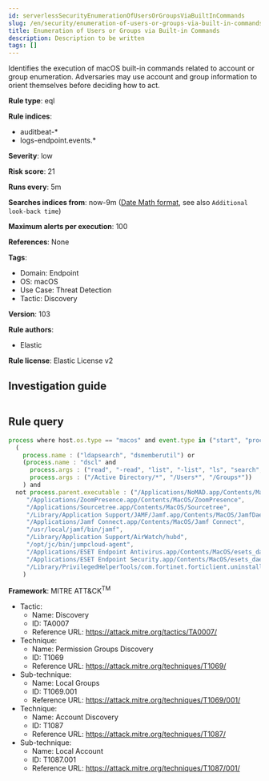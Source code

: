 ```yaml
---
id: serverlessSecurityEnumerationOfUsersOrGroupsViaBuiltInCommands
slug: /en/security/enumeration-of-users-or-groups-via-built-in-commands
title: Enumeration of Users or Groups via Built-in Commands
description: Description to be written
tags: []
---
```


<div id="enumeration-of-users-or-groups-via-built-in-commands"></div>

Identifies the execution of macOS built-in commands related to account or group enumeration. Adversaries may use account and group information to orient themselves before deciding how to act.

**Rule type**: eql

**Rule indices**: 

* auditbeat-*
* logs-endpoint.events.*

**Severity**: low

**Risk score**: 21

**Runs every**: 5m

**Searches indices from**: now-9m ([Date Math format](((ref))/common-options.html#date-math), see also <DocLink id="serverlessSecurityRulesUiCreate" section="set-the-rules-schedule">`Additional look-back time`</DocLink>)

**Maximum alerts per execution**: 100

**References**: None

**Tags**: 

* Domain: Endpoint
* OS: macOS
* Use Case: Threat Detection
* Tactic: Discovery

**Version**: 103

**Rule authors**: 

* Elastic

**Rule license**: Elastic License v2

## Investigation guide

```markdown

```

## Rule query

```js
process where host.os.type == "macos" and event.type in ("start", "process_started") and
  (
    process.name : ("ldapsearch", "dsmemberutil") or
    (process.name : "dscl" and
      process.args : ("read", "-read", "list", "-list", "ls", "search", "-search") and
      process.args : ("/Active Directory/*", "/Users*", "/Groups*"))
	) and
  not process.parent.executable : ("/Applications/NoMAD.app/Contents/MacOS/NoMAD",
     "/Applications/ZoomPresence.app/Contents/MacOS/ZoomPresence",
     "/Applications/Sourcetree.app/Contents/MacOS/Sourcetree",
     "/Library/Application Support/JAMF/Jamf.app/Contents/MacOS/JamfDaemon.app/Contents/MacOS/JamfDaemon",
     "/Applications/Jamf Connect.app/Contents/MacOS/Jamf Connect",
     "/usr/local/jamf/bin/jamf",
     "/Library/Application Support/AirWatch/hubd",
     "/opt/jc/bin/jumpcloud-agent",
     "/Applications/ESET Endpoint Antivirus.app/Contents/MacOS/esets_daemon",
     "/Applications/ESET Endpoint Security.app/Contents/MacOS/esets_daemon",
     "/Library/PrivilegedHelperTools/com.fortinet.forticlient.uninstall_helper"
    )

```

**Framework**: MITRE ATT&CK<sup>TM</sup>

* Tactic:
    * Name: Discovery
    * ID: TA0007
    * Reference URL: https://attack.mitre.org/tactics/TA0007/
* Technique:
    * Name: Permission Groups Discovery
    * ID: T1069
    * Reference URL: https://attack.mitre.org/techniques/T1069/
* Sub-technique:
    * Name: Local Groups
    * ID: T1069.001
    * Reference URL: https://attack.mitre.org/techniques/T1069/001/
* Technique:
    * Name: Account Discovery
    * ID: T1087
    * Reference URL: https://attack.mitre.org/techniques/T1087/
* Sub-technique:
    * Name: Local Account
    * ID: T1087.001
    * Reference URL: https://attack.mitre.org/techniques/T1087/001/

